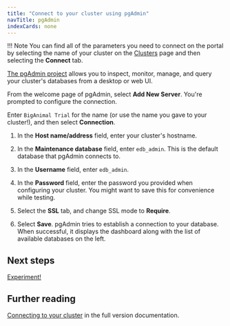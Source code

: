 ```yaml
---
title: "Connect to your cluster using pgAdmin"
navTitle: pgAdmin
indexCards: none
---
```


!!! Note
    You can find all of the parameters you need to connect on the portal by selecting the name of your cluster on the [Clusters](https://portal.biganimal.com/clusters) page and then selecting the **Connect** tab.


[The pgAdmin project](https://www.pgadmin.org/download/) allows you to inspect, monitor, manage, and query your cluster's databases from a desktop or web UI. 

From the welcome page of pgAdmin, select **Add New Server**. You're prompted to configure the connection.

Enter `BigAnimal Trial` for the name (or use the name you gave to your cluster!), and then select **Connection**.

1. In the **Host name/address** field, enter your cluster's hostname. 
2. In the **Maintenance database** field, enter `edb_admin`. This is the default database that pgAdmin connects to. 
3. In the **Username** field, enter `edb_admin`.
4. In the **Password** field, enter the password you provided when configuring your cluster. You might want to save this for convenience while testing.

5. Select the **SSL** tab, and change SSL mode to **Require**.

6. Select **Save**. 
    pgAdmin tries to establish a connection to your database. When successful, it displays the dashboard along with the list of available databases on the left.

## Next steps

[Experiment!](../experiment)

## Further reading

[Connecting to your cluster](/biganimal/latest/using_cluster/02_connecting_your_cluster/) in the full version documentation.
